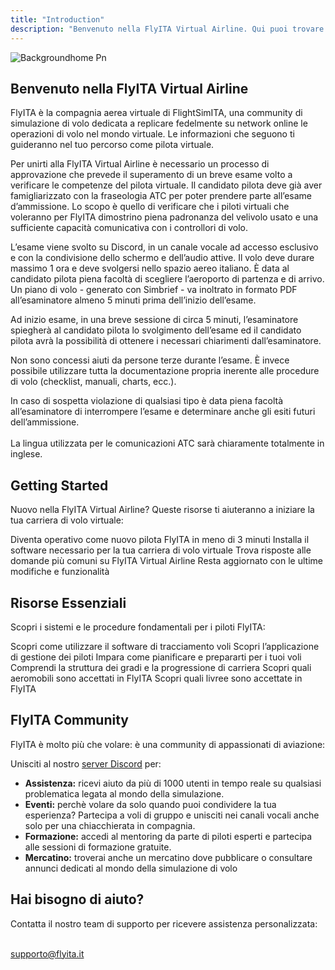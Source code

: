 ```yaml
---
title: "Introduction"
description: "Benvenuto nella FlyITA Virtual Airline. Qui puoi trovare tutta la documentazione per muovere i tuoi primi passi nella compagnia!"
---
```


![Backgroundhome Pn](/images/backgroundhome.png)

## Benvenuto nella FlyITA Virtual Airline

FlyITA è la compagnia aerea virtuale di FlightSimITA, una community di simulazione di volo dedicata a replicare fedelmente su network online le operazioni di volo nel mondo virtuale. Le informazioni che seguono ti guideranno nel tuo percorso come pilota virtuale.

<Warning>
  Per unirti alla FlyITA Virtual Airline è necessario un processo di approvazione che prevede il superamento di un breve esame volto a verificare le competenze del pilota virtuale.
</Warning>

<Accordion title="AMMISSIONE" description="Come si svolge l'esame e quali sono i requisiti">
  Il candidato pilota deve già aver famigliarizzato con la fraseologia ATC per poter prendere parte all’esame d’ammissione. Lo scopo è quello di verificare che i piloti virtuali che voleranno per FlyITA dimostrino piena padronanza del velivolo usato e una sufficiente capacità comunicativa con i controllori di volo. 

  L’esame viene svolto su Discord, in un canale vocale ad accesso esclusivo e con la condivisione dello schermo e dell’audio attive. Il volo deve durare massimo 1 ora e deve svolgersi nello spazio aereo italiano. È data al candidato pilota piena facoltà di scegliere l’aeroporto di partenza e di arrivo. Un piano di volo - generato con Simbrief - va inoltrato in formato PDF all’esaminatore almeno 5 minuti prima dell’inizio dell’esame. 

  Ad inizio esame, in una breve sessione di circa 5 minuti, l’esaminatore spiegherà al candidato pilota lo svolgimento dell’esame ed il candidato pilota avrà la possibilità di ottenere i necessari chiarimenti dall’esaminatore. 

  Non sono concessi aiuti da persone terze durante l’esame. È invece possibile utilizzare tutta la documentazione propria inerente alle procedure di volo (checklist, manuali, charts, ecc.). 

  In caso di sospetta violazione di qualsiasi tipo è data piena facoltà all’esaminatore di interrompere l’esame e determinare anche gli esiti futuri dell’ammissione.\
  \
  La lingua utilizzata per le comunicazioni ATC sarà chiaramente totalmente in inglese.
</Accordion>

## Getting Started

Nuovo nella FlyITA Virtual Airline? Queste risorse ti aiuteranno a iniziare la tua carriera di volo virtuale:

<Columns cols={2}>
  <Card title="New Pilot Quickstart" icon="pen-to-square" href="/development">
    Diventa operativo come nuovo pilota FlyITA in meno di 3 minuti
  </Card>
  <Card title="Download Software" icon="palette" href="/essentials/settings">
    Installa il software necessario per la tua carriera di volo virtuale
  </Card>
  <Card title="Domande Frequenti" icon="map" href="/essentials/navigation">
    Trova risposte alle domande più comuni su FlyITA Virtual Airline
  </Card>
  <Card title="Updates" icon="terminal" href="/api-reference/introduction">
    Resta aggiornato con le ultime modifiche e funzionalità
  </Card>
</Columns>

## Risorse Essenziali

Scopri i sistemi e le procedure fondamentali per i piloti FlyITA:

<Columns cols={2}>
  <Card title="Pegasus ACARS" icon="pen-fancy" href="/essentials/markdown">
    Scopri come utilizzare il software di tracciamento voli
  </Card>
  <Card title="Pilot Hub" icon="code" href="/essentials/code">
    Scopri l’applicazione di gestione dei piloti
  </Card>
  <Card title="Booking Flights" icon="recycle" href="/essentials/reusable-snippets">
    Impara come pianificare e prepararti per i tuoi voli
  </Card>
  <Card title="Pilot Ranks" icon="sparkles">
    Comprendi la struttura dei gradi e la progressione di carriera
  </Card>
  <Card title="Flotta" icon="sparkles">
    Scopri quali aeromobili sono accettati in FlyITA
  </Card>
  <Card title="Livree" icon="sparkles">
    Scopri quali livree sono accettate in FlyITA
  </Card>
</Columns>

## FlyITA Community

FlyITA è molto più che volare: è una community di appassionati di aviazione:

Unisciti al nostro [server Discord](https://discord.com/invite/W6cW5Hphew) per:

- **Assistenza:** ricevi aiuto da più di 1000 utenti in tempo reale su qualsiasi problematica legata al mondo della simulazione.
- **Eventi:** perchè volare da solo quando puoi condividere la tua esperienza? Partecipa a voli di gruppo e unisciti nei canali vocali anche solo per una chiacchierata in compagnia.
- **Formazione:** accedi al mentoring da parte di piloti esperti e partecipa alle sessioni di formazione gratuite.
- **Mercatino:** troverai anche un mercatino dove pubblicare o consultare annunci dedicati al mondo della simulazione di volo

## Hai bisogno di aiuto?

<Card title="Email Support" icon="sparkles">
  Contatta il nostro team di supporto per ricevere assistenza personalizzata:

  \
  supporto@flyita.it
</Card>